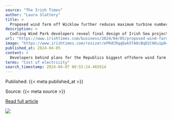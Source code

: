 ```yaml
---
source: "The Irish Times"
author: "Laura Slattery"
title: >
  Proposed wind farm off Wicklow further reduces maximum turbine number to 75
description: >
  Codling Wind Park developers reveal final design of Irish Sea project to be submitted for planning approval this summer
url: "https://www.irishtimes.com/business/2024/04/05/proposed-wind-farm-off-wicklow-further-reduces-maximum-turbine-number-to-75/"
image: "https://www.irishtimes.com/resizer/ePRdCRqqEwk5TA0cBqD2C6Ku1p0=/1200x630/filters:format(jpg):quality(70):focal(2110x1185:2120x1195)/cloudfront-eu-central-1.images.arcpublishing.com/irishtimes/KRMQNPS6KFBMFLKTM2ETCSJKQM.jpg"
published_at: 2024-04-05
content: >
  Developers behind plans for the Republics biggest offshore wind farm are further cutting the number of turbines that will be required for the project.  The project team for Codling Wind Park, a propo… [+3023 chars]
terms: "Cost of electricity"
search_timestamp: 2024-04-07 00:55:24.465914
---
```



Published: {{< meta published_at >}}


Source: {{< meta source >}}


[Read full article]({{< meta url >}}){target='_blank'}



![](`r rmarkdown::metadata$image[1]`)

